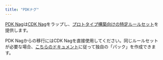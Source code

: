 ```yaml
---
title: "PDKナグ"
---
```





[PDK Nag](https://aws.github.io/aws-pdk/developer_guides/pdk-nag/index.html)は[CDK Nag](https://github.com/cdklabs/cdk-nag)をラップし、[プロトタイプ構築向けの特定ルールセット](https://github.com/aws/aws-pdk/blob/mainline/packages/pdk-nag/src/packs/aws-prototyping-rules.ts)を提供します。

PDK Nagからの移行にはCDK Nagを直接使用してください。同じルールセットが必要な場合、[こちらのドキュメント](https://github.com/cdklabs/cdk-nag/blob/main/docs/NagPack.md)に従って独自の「パック」を作成できます。